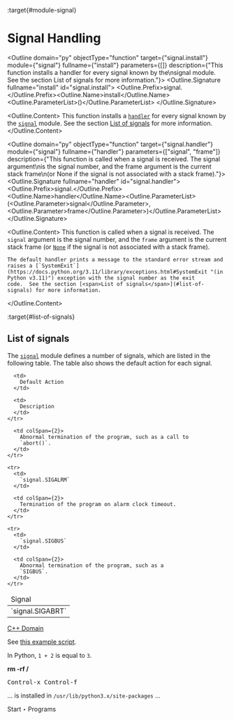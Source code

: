 :target{#module-signal}

# <Target id="signal-handling" />Signal Handling

<Outline domain="py" objectType="function" target={"signal.install"} module={"signal"} fullname={"install"} parameters={[]} description={"This function installs a handler for every signal known by the\nsignal module.  See the section List of signals for more information."}>
  <Outline.Signature fullname="install" id="signal.install">
    <Outline.Prefix>signal.</Outline.Prefix><Outline.Name>install</Outline.Name><Outline.ParameterList><span>(</span><span>)</span></Outline.ParameterList>
  </Outline.Signature>

  <Outline.Content>
    This function installs a [`handler`](#signal.handler "signal.handler") for every signal known by the
    [`signal`](#module-signal "signal") module.  See the section [<span>List of signals</span>](#list-of-signals) for more information.
  </Outline.Content>
</Outline>

<Outline domain="py" objectType="function" target={"signal.handler"} module={"signal"} fullname={"handler"} parameters={["signal", "frame"]} description={"This function is called when a signal is received.  The signal argument\nis the signal number, and the frame argument is the current stack frame\n(or None if the signal is not associated with a stack frame)."}>
  <Outline.Signature fullname="handler" id="signal.handler">
    <Outline.Prefix>signal.</Outline.Prefix><Outline.Name>handler</Outline.Name><Outline.ParameterList><span>(</span><Outline.Parameter><span className="name">signal</span></Outline.Parameter>, <Outline.Parameter><span className="name">frame</span></Outline.Parameter><span>)</span></Outline.ParameterList>
  </Outline.Signature>

  <Outline.Content>
    This function is called when a signal is received.  The `signal` argument
    is the signal number, and the `frame` argument is the current stack frame
    (or [`None`](https://docs.python.org/3.11/library/constants.html#None "(in Python v3.11)") if the signal is not associated with a stack frame).

    The default handler prints a message to the standard error stream and
    raises a [`SystemExit`](https://docs.python.org/3.11/library/exceptions.html#SystemExit "(in Python v3.11)") exception with the signal number as the exit
    code.  See the section [<span>List of signals</span>](#list-of-signals) for more information.
  </Outline.Content>
</Outline>

:target{#list-of-signals}

## <Target id="id1" />List of signals

The [`signal`](#module-signal "signal") module defines a number of signals, which are listed in the
following table.  The table also shows the default action for each signal.

<table>
  <thead>
    <tr>
      <td>
        Signal
      </td>

      <td>
        Default Action
      </td>

      <td>
        Description
      </td>
    </tr>
  </thead>

  <tbody>
    <tr>
      <td>
        `signal.SIGABRT`
      </td>

      <td colSpan={2}>
        Abnormal termination of the program, such as a call to
        `abort()`.
      </td>
    </tr>

    <tr>
      <td>
        `signal.SIGALRM`
      </td>

      <td colSpan={2}>
        Termination of the program on alarm clock timeout.
      </td>
    </tr>

    <tr>
      <td>
        `signal.SIGBUS`
      </td>

      <td colSpan={2}>
        Abnormal termination of the program, such as a
        `SIGBUS`.
      </td>
    </tr>
  </tbody>
</table>

[C++ Domain](cpp.mdx)

See <a href="_assets/conf.py" download={true}>this example script</a>.

In Python, <code data-language="python">1 + 2</code> is equal to <code data-language="python">3</code>.

<strong>rm -rf /</strong>

<kbd>Control-x Control-f</kbd>

... is installed in `/usr/lib/python3.x/site-packages` ...

Start ‣ Programs
